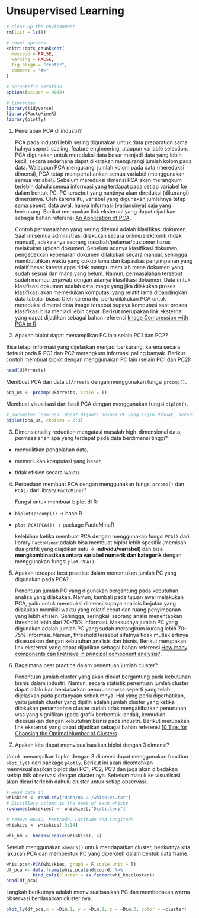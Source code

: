# Unsupervised Learning

```r
# clear-up the environment
rm(list = ls())

# chunk options
knitr::opts_chunk$set(
  message = FALSE,
  warning = FALSE,
  fig.align = "center",
  comment = "#>"
)

# scientific notation
options(scipen = 9999)
```

```r
# libraries
library(tidyverse)
library(FactoMineR)
library(plotly)
```

1. Penerapan PCA di industri?

   PCA pada industri lebih sering digunakan untuk data preparation sama halnya seperti scaling, feature engineering, ataupun variable selection. PCA digunakan untuk mereduksi data besar menjadi data yang lebih kecil, secara sederhana dapat dikatakan mengurangi jumlah kolom pada data. Walaupun PCA mengurangi jumlah kolom pada data (mereduksi dimensi), PCA tetap mempertahankan semua variabel (menggunakan semua variabel). Sebelum mereduksi dimensi PCA akan merangkum terlebih dahulu semua informasi yang terdapat pada setiap variabel ke dalam bentuk PC, PC tersebut yang nantinya akan direduksi (dikurangi) dimensinya. Oleh karena itu, variabel yang digunakan jumlahnya tetap sama seperti data awal, hanya informasi (variansinya) saja yang berkurang. Berikut merupakan link eksternal yang dapat dijadikan sebagai bahan referensi [An Application of PCA](https://web.cs.ucdavis.edu/~vemuri/papers/pcaVisualization.pdf).

   Contoh permasalahan yang sering ditemui adalah klasifikasi dokumen. Saat ini semua administrasi dilakukan secara online/elektronik (tidak manual), adakalanya seorang nasabah/pelamar/customer harus melakukan upload dokumen. Sebelum adanya klasifikasi dokumen, pengecekkan kebenaran dokumen dilakukan secara manual. sehingga membutuhkan waktu yang cukup lama dan kapasitas penyimpanan yang relatif besar karena apps tidak mampu memilah mana dokumen yang sudah sesuai dan mana yang belum. Namun, permasalahan tersebut sudah mampu terjawab dengan adanya klasifikasi dokumen. Data untuk klasifikasi dokumen adalah data image yang jika dilakukan proses klasifikasi akan memerlukan komputasi yang relatif lama dibandingkan data tabular biasa. Oleh karena itu, perlu dilakukan PCA untuk mereduksi dimensi data image tersebut supaya komputasi saat proses klasifikasi bisa menjadi lebih cepat. Berikut merupakan link eksternal yang dapat dijadikan sebagai bahan referensi [Image Compression with PCA in R](https://www.r-bloggers.com/image-compression-with-pca-in-r/).

2. Apakah biplot dapat menampilkan PC lain selain PC1 dan PC2?

Bisa tetapi informasi yang dijelaskan menjadi berkurang, karena secara default pada R PC1 dan PC2 merangkum informasi paling banyak. Berikut contoh membuat biplot dengan menggunakan PC lain (selain PC1 dan PC2):
```r
head(USArrests)
```

Membuat PCA dari data `USArrests` dengan menggunakan fungsi `prcomp()`.
```r
pca_us <- prcomp(USArrests, scale = T)
```

Membuat visualisasi dari hasil PCA dengan menggunakan fungsi `biplot()`.
```r
# parameter `choices` dapat diganti sesuai PC yang ingin dibuat, secara default menggunakan  PC1 dan PC2 (choices = 1:2)
biplot(pca_us, choices = 2:3)
```

3. Dimensionality reduction mengatasi masalah high-dimensional data, permasalahan apa yang terdapat pada data berdimensi tinggi?

- menyulitkan pengolahan data, 

- memerlukan komputasi yang besar,

- tidak efisien secara waktu.

4. Perbedaan membuat PCA dengan menggunakan fungsi `prcomp()` dan `PCA()` dari library `FactoMiner`?

   Fungsi untuk membuat biplot di R:

* `biplot(prcomp())` -> base R

* `plot.PCA(PCA())` -> package FactoMineR

   kelebihan ketika membuat PCA dengan menggunakan fungsi `PCA()` dari library `FactoMiner` adalah bisa membuat biplot lebih spesifik (memisah dua grafik yang diajdikan satu -> **individu/variabel**) dan bisa **mengkombinasikan antara variabel numerik dan kategorik** dengan menggunakan fungsi `plot.PCA()`. 

5. Apakah terdapat best practice dalam menentukan jumlah PC yang digunakan pada PCA? 

   Penentuan jumlah PC yang digunakan bergantung pada kebutuhan analisa yang dilakukan. Namun, kembali pada tujuan awal melakukan PCA, yaitu untuk mereduksi dimensi supaya analisis lanjutan yang dilakukan memiliki waktu yang relatif cepat dan ruang penyimpanan yang lebih efisien. Sehingga, seringkali seorang analis menentapkan threshold lebih dari 70-75% informasi. Maksudnya jumlah PC yang digunakan adalah jumlah PC yang sudah merangkum kurang lebih 70-75% informasi. Namun, threshold tersebut sifatnya tidak mutlak artinya disesuaikan dengan kebutuhan analisis dan bisnis. Berikut merupakan link eksternal yang dapat dijadikan sebagai bahan referensi [How many components can I retrieve in principal component analysis?](https://www.researchgate.net/post/How_many_components_can_I_retrieve_in_principal_component_analysis).  

6. Bagaimana best practice dalam penentuan jumlah cluster?

   Penentuan jumlah cluster yang akan dibuat bergantung pada kebutuhan bisnis dalam industri. Namun, secara statistik penentuan jumlah cluster dapat dilakukan berdasarkan penurunan wss seperti yang telah dijelaskan pada pertanyaan sebelumnya. Hal yang perlu diperhatikan, yaitu jumlah cluster yang dipilih adalah jumlah cluster yang ketika dilakukan penambahan cluster sudah tidak mengakibatkan penurunan wss yang signifikan (pada grafik berbentuk landai), kemudian disesuaikan dengan kebutuhan bisnis pada industri. Berikut merupakan link eksternal yang dapat dijadikan sebagai bahan referensi [10 Tips for Choosing the Optimal Number of Clusters](https://towardsdatascience.com/10-tips-for-choosing-the-optimal-number-of-clusters-277e93d72d92)

7. Apakah kita dapat memvisualisasikan biplot dengan 3 dimensi?

Untuk menampilkan biplot dengan 3 dimensi dapat menggunakan function `plot_ly()` dari package `plotly`. Berikut ini akan dicontohkan memvisualisasikan biplot dari PC1, PC2, PC3 dan juga akan dibedakan setiap titik observasi dengan cluster nya. Sebelum masuk ke visualisasi, akan dicari terlebih dahulu cluster untuk setiap observasi.
```r
# Read data in
whiskies <- read.csv("data/04-UL/whiskies.txt")
# Distillery column is the name of each whisky
rownames(whiskies) <- whiskies[,"Distillery"]

# remove RowID, Postcode, Latitude and Longitude
whiskies <- whiskies[,3:14]

whi_km <- kmeans(scale(whiskies), 4)
```

Setelah menggunakan `kmeans()` untuk mendapatkan cluster, berikutnya kita lakukan PCA dan membentuk PC yang diperoleh dalam bentuk data frame.
```r
whis.pca<-PCA(whiskies, graph = F,scale.unit = T)
df_pca <- data.frame(whis.pca$ind$coord) %>% 
          bind_cols(cluster = as.factor(whi_km$cluster))
head(df_pca)
```
 
Langkah berikutnya adalah memvisualisasikan PC dan membedakan warna observasi berdasarkan cluster nya.
```r
plot_ly(df_pca,x = ~Dim.1, y = ~Dim.2, z = ~Dim.3, color = ~cluster)
```
